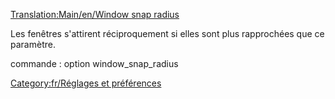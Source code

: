 [[Translation:Main/en/Window snap radius]]
{{en/-}}
{{fr/Compléter|À compléter}}

Les fenêtres s'attirent réciproquement si elles sont plus rapprochées que ce paramètre.

commande : option window_snap_radius

[[Category:fr/Réglages et préférences]]
